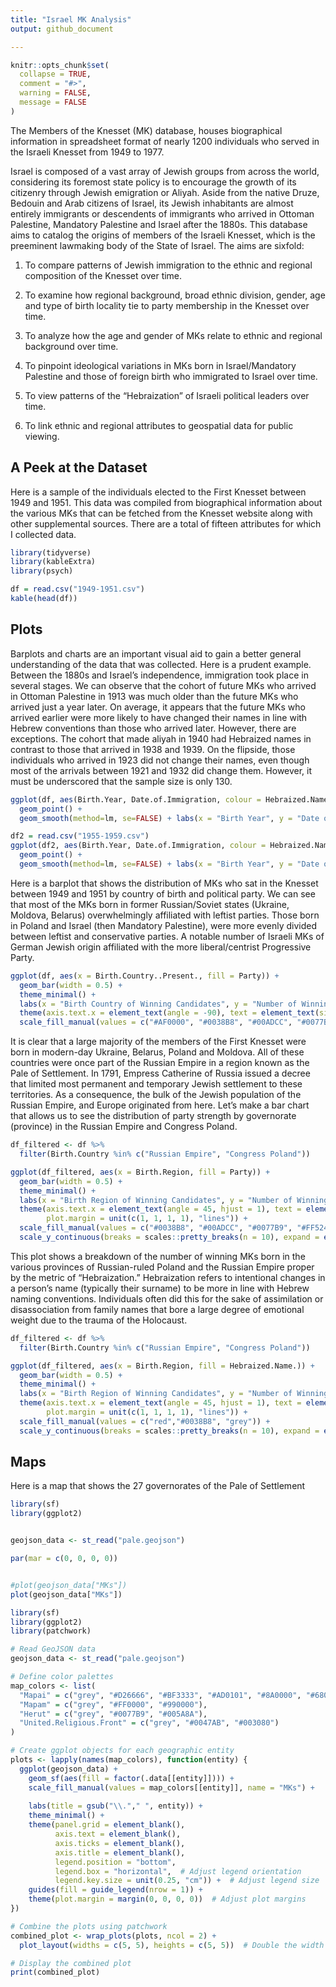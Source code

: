 ```yaml
---
title: "Israel MK Analysis"
output: github_document

---
```


```r
knitr::opts_chunk$set(
  collapse = TRUE,
  comment = "#>",
  warning = FALSE,
  message = FALSE
)
```

The Members of the Knesset (MK) database, houses biographical information in spreadsheet format of nearly 1200 individuals who served in the Israeli Knesset from 1949 to 1977.

Israel is composed of a vast array of Jewish groups from across the world, considering its foremost state policy is to encourage the growth of its citizenry through Jewish emigration or Aliyah. Aside from the native Druze, Bedouin and Arab citizens of Israel, its Jewish inhabitants are almost entirely immigrants or descendents of immigrants who arrived in Ottoman Palestine, Mandatory Palestine and Israel after the 1880s. This database aims to catalog the origins of members of the Israeli Knesset, which is the preeminent lawmaking body of the State of Israel. The aims are sixfold:

1) To compare patterns of Jewish immigration to the ethnic and regional composition of the Knesset over time. 

2) To examine how regional background, broad ethnic division, gender, age and type of birth locality tie to party membership in the Knesset over time.

3) To analyze how the age and gender of MKs relate to ethnic and regional background over time.

4) To pinpoint ideological variations in MKs born in Israel/Mandatory Palestine and those of foreign birth who immigrated to Israel over time. 

5) To view patterns of the “Hebraization” of Israeli political leaders over time.

6) To link ethnic and regional attributes to geospatial data for public viewing.

## A Peek at the Dataset

Here is a sample of the individuals elected to the First Knesset between 1949 and 1951. This data was compiled from biographical information about the various MKs that can be fetched from the Knesset website along with other supplemental sources. There are a total of fifteen attributes for which I collected data.

```r
library(tidyverse)
library(kableExtra)
library(psych)

df = read.csv("1949-1951.csv")
kable(head(df))
```
## Plots

Barplots and charts are an important visual aid to gain a better general understanding of the data that was collected. Here is a prudent example. Between the 1880s and Israel's independence, immigration took place in several stages. We can observe that the cohort of future MKs who arrived in Ottoman Palestine in 1913 was much older than the future MKs who arrived just a year later. On average, it appears that the future MKs who arrived earlier were more likely to have changed their names in line with Hebrew conventions than those who arrived later. However, there are exceptions. The cohort that made aliyah in 1940 had Hebraized names in contrast to those that arrived in 1938 and 1939. On the flipside, those individuals who arrived in 1923 did not change their names, even though most of the arrivals between 1921 and 1932 did change them. However, it must be underscored that the sample size is only 130.


```r
ggplot(df, aes(Birth.Year, Date.of.Immigration, colour = Hebraized.Name.)) + 
  geom_point() +  
  geom_smooth(method=lm, se=FALSE) + labs(x = "Birth Year", y = "Date of Immigration", color = "Hebraized Name")
```

```r

df2 = read.csv("1955-1959.csv")
ggplot(df2, aes(Birth.Year, Date.of.Immigration, colour = Hebraized.Name.)) +
  geom_point() +  
  geom_smooth(method=lm, se=FALSE) + labs(x = "Birth Year", y = "Date of Immigration", color = "Hebraized Name")
```


Here is a barplot that shows the distribution of MKs who sat in the Knesset between 1949 and 1951 by country of birth and political party. We can see that most of the MKs born in former Russian/Soviet states (Ukraine, Moldova, Belarus) overwhelmingly affiliated with leftist parties. Those born in Poland and Israel (then Mandatory Palestine), were more evenly divided between leftist and conservative parties. A notable number of Israeli MKs of German Jewish origin affiliated with the more liberal/centrist Progressive Party.

```r

ggplot(df, aes(x = Birth.Country..Present., fill = Party)) + 
  geom_bar(width = 0.5) + 
  theme_minimal() + 
  labs(x = "Birth Country of Winning Candidates", y = "Number of Winning Candidates", fill = "Party") + 
  theme(axis.text.x = element_text(angle = -90), text = element_text(size = 11)) +  
  scale_fill_manual(values = c("#AF0000", "#0038B8", "#00ADCC", "#0077B9", "#FF524D", "#AD0101", "#FF0000", "#FFC800", "#0047AB", "#172d81", "#cd1b68", "#89C5C6"))

```

It is clear that a large majority of the members of the First Knesset were born in modern-day Ukraine, Belarus, Poland and Moldova. All of these countries were once part of the Russian Empire in a region known as the Pale of Settlement. In 1791, Empress Catherine of Russia issued a decree that limited most permanent and temporary Jewish settlement to these territories. As a consequence, the bulk of the Jewish population of the Russian Empire, and Europe originated from here. Let's make a bar chart that allows us to see the distribution of party strength by governorate (province) in the Russian Empire and Congress Poland. 

```r

df_filtered <- df %>%
  filter(Birth.Country %in% c("Russian Empire", "Congress Poland"))

ggplot(df_filtered, aes(x = Birth.Region, fill = Party)) + 
  geom_bar(width = 0.5) + 
  theme_minimal() + 
  labs(x = "Birth Region of Winning Candidates", y = "Number of Winning Candidates", fill = "Party") + 
  theme(axis.text.x = element_text(angle = 45, hjust = 1), text = element_text(size = 7), 
        plot.margin = unit(c(1, 1, 1, 1), "lines")) +  
  scale_fill_manual(values = c("#0038B8", "#00ADCC", "#0077B9", "#FF524D", "#AD0101", "#FF0000", "#FFC800", "#0047AB", "#cd1b68")) + 
  scale_y_continuous(breaks = scales::pretty_breaks(n = 10), expand = expansion(mult = c(0, 0.05)))
```

This plot shows a breakdown of the number of winning MKs born in the various provinces of Russian-ruled Poland and the Russian Empire proper by the metric of "Hebraization." Hebraization refers to intentional changes in a person's name (typically their surname) to be more in line with Hebrew naming conventions. Individuals often did this for the sake of assimilation or disassociation from family names that bore a large degree of emotional weight due to the trauma of the Holocaust.


```r

df_filtered <- df %>%
  filter(Birth.Country %in% c("Russian Empire", "Congress Poland"))

ggplot(df_filtered, aes(x = Birth.Region, fill = Hebraized.Name.)) + 
  geom_bar(width = 0.5) + 
  theme_minimal() + 
  labs(x = "Birth Region of Winning Candidates", y = "Number of Winning Candidates", fill = "Party") + 
  theme(axis.text.x = element_text(angle = 45, hjust = 1), text = element_text(size = 7), 
        plot.margin = unit(c(1, 1, 1, 1), "lines")) +  
  scale_fill_manual(values = c("red","#0038B8", "grey")) + 
  scale_y_continuous(breaks = scales::pretty_breaks(n = 10), expand = expansion(mult = c(0, 0.05)))

```



## Maps

Here is a map that shows the 27 governorates of the Pale of Settlement


```r

library(sf)
library(ggplot2)


geojson_data <- st_read("pale.geojson")

par(mar = c(0, 0, 0, 0))  


#plot(geojson_data["MKs"])
plot(geojson_data["MKs"])

```

```r
library(sf)
library(ggplot2)
library(patchwork)

# Read GeoJSON data
geojson_data <- st_read("pale.geojson")

# Define color palettes
map_colors <- list(
  "Mapai" = c("grey", "#D26666", "#BF3333", "#AD0101", "#8A0000", "#680000", "#450000"),
  "Mapam" = c("grey", "#FF0000", "#990000"),
  "Herut" = c("grey", "#0077B9", "#005A8A"),
  "United.Religious.Front" = c("grey", "#0047AB", "#003080")
)

# Create ggplot objects for each geographic entity
plots <- lapply(names(map_colors), function(entity) {
  ggplot(geojson_data) +
    geom_sf(aes(fill = factor(.data[[entity]]))) +
    scale_fill_manual(values = map_colors[[entity]], name = "MKs") +
    
    labs(title = gsub("\\."," ", entity)) +
    theme_minimal() +
    theme(panel.grid = element_blank(),
          axis.text = element_blank(),
          axis.ticks = element_blank(),
          axis.title = element_blank(),
          legend.position = "bottom",
          legend.box = "horizontal",  # Adjust legend orientation
          legend.key.size = unit(0.25, "cm")) +  # Adjust legend size
    guides(fill = guide_legend(nrow = 1)) +
    theme(plot.margin = margin(0, 0, 0, 0))  # Adjust plot margins
})

# Combine the plots using patchwork
combined_plot <- wrap_plots(plots, ncol = 2) + 
  plot_layout(widths = c(5, 5), heights = c(5, 5))  # Double the width and height of each plot

# Display the combined plot
print(combined_plot)

```
